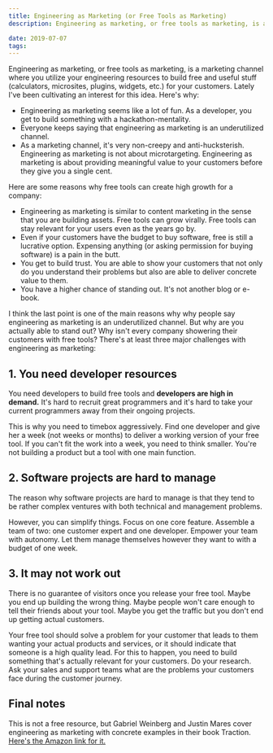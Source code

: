 ```yaml
---
title: Engineering as Marketing (or Free Tools as Marketing)
description: Engineering as marketing, or free tools as marketing, is about utilizing your engineering resources to build free and useful stuff for your customers. It's really cool. But also kinda hard.

date: 2019-07-07
tags:
---
```


Engineering as marketing, or free tools as marketing, is a marketing channel where you utilize your engineering resources to build free and useful stuff (calculators, microsites, plugins, widgets, etc.) for your customers. Lately I've been cultivating an interest for this idea. Here's why:

- Engineering as marketing seems like a lot of fun. As a developer, you get to build something with a hackathon-mentality.
- Everyone keeps saying that engineering as marketing is an underutilized channel.
- As a marketing channel, it's very non-creepy and anti-hucksterish. Engineering as marketing is not about microtargeting. Engineering as marketing is about providing meaningful value to your customers before they give you a single cent.

Here are some reasons why free tools can create high growth for a company:

- Engineering as marketing is similar to content marketing in the sense that you are building assets. Free tools can grow virally. Free tools can stay relevant for your users even as the years go by.
- Even if your customers have the budget to buy software, free is still a lucrative option. Expensing anything (or asking permission for buying software) is a pain in the butt.
- You get to build trust. You are able to show your customers that not only do you understand their problems but also are able to deliver concrete value to them.
- You have a higher chance of standing out. It's not another blog or e-book.

I think the last point is one of the main reasons why why people say engineering as marketing is an underutilized channel. But why are you actually able to stand out? Why isn't every company showering their customers with free tools? There's at least three major challenges with engineering as marketing:

## 1. You need developer resources

You need developers to build free tools and **developers are high in demand.** It's hard to recruit great programmers and it's hard to take your current programmers away from their ongoing projects.

This is why you need to timebox aggressively. Find one developer and give her a week (not weeks or months) to deliver a working version of your free tool. If you can't fit the work into a week, you need to think smaller. You're not building a product but a tool with one main function.

## 2. Software projects are hard to manage

The reason why software projects are hard to manage is that they tend to be rather complex ventures with both technical and management problems.

However, you can simplify things. Focus on one core feature. Assemble a team of two: one customer expert and one developer. Empower your team with autonomy. Let them manage themselves however they want to with a budget of one week.

## 3. It may not work out

There is no guarantee of visitors once you release your free tool. Maybe you end up building the wrong thing. Maybe people won't care enough to tell their friends about your tool. Maybe you get the traffic but you don't end up getting actual customers.

Your free tool should solve a problem for your customer that leads to them wanting your actual products and services, or it should indicate that someone is a high quality lead. For this to happen, you need to build something that's actually relevant for your customers. Do your research. Ask your sales and support teams what are the problems your customers face during the customer journey.

## Final notes

This is not a free resource, but Gabriel Weinberg and Justin Mares cover engineering as marketing with concrete examples in their book Traction. [Here's the Amazon link for it.](https://www.amazon.com/Traction-Startup-Achieve-Explosive-Customer/dp/1591848369)
